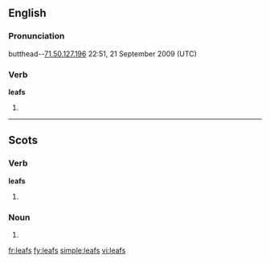 ==English==

===Pronunciation===
butthead--[[Special:Contributions/71.50.127.196|71.50.127.196]] 22:51, 21 September 2009 (UTC)

===Verb===
'''leafs'''

# {{third-person singular of|[[leaf#Verb|leaf]]}}

----

==Scots==

===Verb===
'''leafs'''

# {{third-person singular of|[[leaf#Scots|leaf]]|lang=Scots}}

===Noun===
{{sco-pl}}

# {{plural of|[[leaf#Scots|leaf]]|lang=Scots}}

[[fr:leafs]]
[[fy:leafs]]
[[simple:leafs]]
[[vi:leafs]]